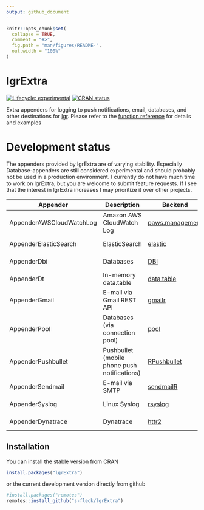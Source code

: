 ```yaml
---
output: github_document
---
```


<!-- README.md is generated from README.Rmd. Please edit that file -->

```r
knitr::opts_chunk$set(
  collapse = TRUE,
  comment = "#>",
  fig.path = "man/figures/README-",
  out.width = "100%"
)
```

# lgrExtra

<!-- badges: start -->
[![Lifecycle: experimental](https://img.shields.io/badge/lifecycle-experimental-orange.svg)](https://lifecycle.r-lib.org/articles/stages.html#experimental) 
[![CRAN status](https://www.r-pkg.org/badges/version/lgrExtra)](https://CRAN.R-project.org/package=lgrExtra)
<!-- badges: end -->

Extra appenders for logging to push notifications, email, databases, and
other destinations for [lgr](https://github.com/s-fleck/lgr). Please
refer to the [function reference](https://s-fleck.github.io/lgrExtra/reference/index.html) 
for details and examples


# Development status

The appenders provided by lgrExtra are of varying stability. Especially 
Database-appenders are still considered experimental and should probably not
be used in a production environment. I currently do not have much time to work
on lgrExtra, but you are welcome to submit feature requests. If I see that
the interest in lgrExtra increases I may prioritize it over other projects.


| Appender                 | Description                                  | Backend                                                               | Status                                                                                                                                                       |
|--------------------------|----------------------------------------------|-----------------------------------------------------------------------|--------------------------------------------------------------------------------------------------------------------------------------------------------------|
| AppenderAWSCloudWatchLog | Amazon AWS CloudWatch Log                    | [paws.management](https://cran.r-project.org/package=paws.management) | [![Lifecycle: experimental](https://img.shields.io/badge/lifecycle-experimental-orange.svg)](https://lifecycle.r-lib.org/articles/stages.html#experimental)  |
| AppenderElasticSearch    | ElasticSearch                                | [elastic](https://cran.r-project.org/package=elastic)                 | [![Lifecycle: experimental](https://img.shields.io/badge/lifecycle-experimental-orange.svg)](https://lifecycle.r-lib.org/articles/stages.html#experimental)  |
| AppenderDbi              | Databases                                    | [DBI](https://cran.r-project.org/package=DBI)                         | [![Lifecycle: experimental](https://img.shields.io/badge/lifecycle-experimental-orange.svg)](https://lifecycle.r-lib.org/articles/stages.html#experimental)  |
| AppenderDt               | In-memory data.table                         | [data.table](https://github.com/Rdatatable/data.table)                | [![Lifecycle: superseded](https://img.shields.io/badge/lifecycle-superseded-blue.svg)](https://lifecycle.r-lib.org/articles/stages.html#superseded)          |
| AppenderGmail            | E-mail via Gmail REST API                    | [gmailr](https://cran.r-project.org/package=gmailr)                   | [![Lifecycle: experimental](https://img.shields.io/badge/lifecycle-experimental-orange.svg)](https://lifecycle.r-lib.org/articles/stages.html#experimental)  |
| AppenderPool             | Databases (via connection pool)              | [pool](https://cran.r-project.org/package=pool)                       | [![Lifecycle: experimental](https://img.shields.io/badge/lifecycle-experimental-orange.svg)](https://lifecycle.r-lib.org/articles/stages.html#experimental)  |
| AppenderPushbullet       | Pushbullet (mobile phone push notifications) | [RPushbullet](https://cran.r-project.org/package=RPushbullet)         | [![Lifecycle: stable](https://img.shields.io/badge/lifecycle-stable-brightgreen.svg)](https://lifecycle.r-lib.org/articles/stages.html#stable)               |
| AppenderSendmail         | E-mail via SMTP                              | [sendmailR](https://cran.r-project.org/package=sendmailR)             | [![Lifecycle: stable](https://img.shields.io/badge/lifecycle-stable-brightgreen.svg)](https://lifecycle.r-lib.org/articles/stages.html#stable)               |
| AppenderSyslog           | Linux Syslog                                 | [rsyslog](https://cran.r-project.org/package=rsyslog)                 | [![Lifecycle: stable](https://img.shields.io/badge/lifecycle-stable-brightgreen.svg)](https://lifecycle.r-lib.org/articles/stages.html#stable)               |
| AppenderDynatrace        | Dynatrace                                    | [httr2](https://cran.r-project.org/package=httr2)                     | [![Lifecycle: experimental](https://img.shields.io/badge/lifecycle-experimental-orange.svg)](https://lifecycle.r-lib.org/articles/stages.html#experimental)  |





## Installation

You can install the stable version from CRAN

```r
install.packages("lgrExtra")
```

or the current development version directly from github

```r
#install.packages("remotes")
remotes::install_github("s-fleck/lgrExtra")
```
